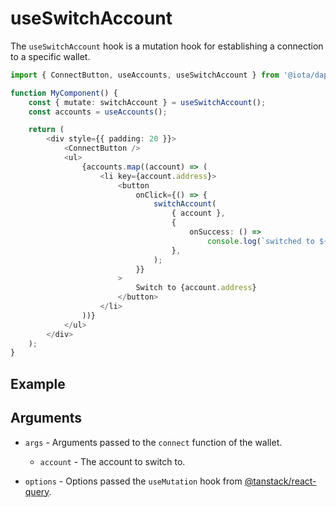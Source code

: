 
# useSwitchAccount

The `useSwitchAccount` hook is a mutation hook for establishing a connection to a specific wallet.

```ts
import { ConnectButton, useAccounts, useSwitchAccount } from '@iota/dapp-kit';

function MyComponent() {
    const { mutate: switchAccount } = useSwitchAccount();
    const accounts = useAccounts();

    return (
        <div style={{ padding: 20 }}>
            <ConnectButton />
            <ul>
                {accounts.map((account) => (
                    <li key={account.address}>
                        <button
                            onClick={() => {
                                switchAccount(
                                    { account },
                                    {
                                        onSuccess: () =>
                                            console.log(`switched to ${account.address}`),
                                    },
                                );
                            }}
                        >
                            Switch to {account.address}
                        </button>
                    </li>
                ))}
            </ul>
        </div>
    );
}
```

## Example

<UseSwitchAccountExample />

## Arguments

-   `args` - Arguments passed to the `connect` function of the wallet.

    -   `account` - The account to switch to.

-   `options` - Options passed the `useMutation` hook from
    [@tanstack/react-query](https://tanstack.com/query/latest/docs/react/guides/mutations).
